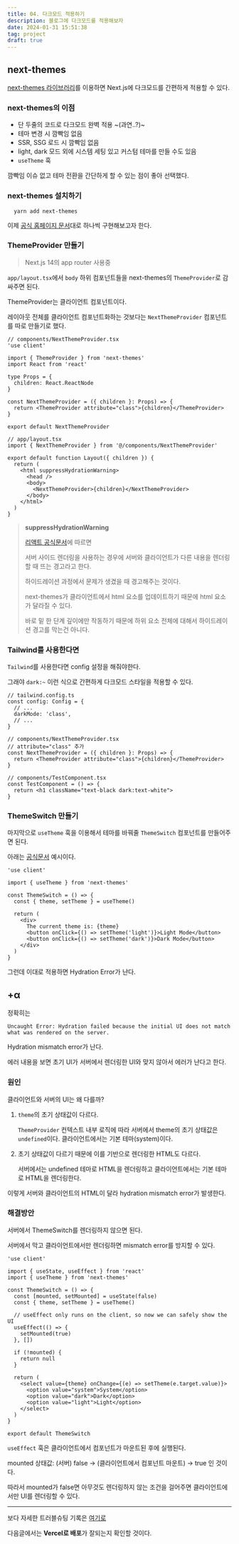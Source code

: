 ```yaml
---
title: 04. 다크모드 적용하기
description: 블로그에 다크모드를 적용해보자
date: 2024-01-31 15:51:38
tag: project
draft: true
---
```


## next-themes

[next-themes 라이브러리](https://github.com/pacocoursey/next-themes?tab=readme-ov-file###with-tailwind)를 이용하면 Next.js에 다크모드를 간편하게 적용할 수 있다.

### next-themes의 이점

- 단 두줄의 코드로 다크모드 완벽 적용 ~(과연..?)~
- 테마 변경 시 깜빡임 없음
- SSR, SSG 로드 시 깜빡임 없음
- light, dark 모드 외에 시스템 세팅 있고 커스텀 테마를 만들 수도 있음
- `useTheme` 훅

깜빡임 이슈 없고 테마 전환을 간단하게 할 수 있는 점이 좋아 선택했다.

### next-themes 설치하기

```shell
  yarn add next-themes
```

이제 [공식 홈페이지 문서](https://github.com/pacocoursey/next-themes?tab=readme-ov-file###with-tailwind)대로 하나씩 구현해보고자 한다.

### ThemeProvider 만들기

> Next.js 14의 app router 사용중

`app/layout.tsx`에서 `body` 하위 컴포넌트들을 next-themes의 `ThemeProvider`로 감싸주면 된다.

ThemeProvider는 클라이언트 컴포넌트이다.

레이아웃 전체를 클라이언트 컴포넌트화하는 것보다는 `NextThemeProvider` 컴포넌트를 따로 만들기로 했다.

```tsx
// components/NextThemeProvider.tsx
'use client'

import { ThemeProvider } from 'next-themes'
import React from 'react'

type Props = {
  children: React.ReactNode
}

const NextThemeProvider = ({ children }: Props) => {
  return <ThemeProvider attribute="class">{children}</ThemeProvider>
}

export default NextThemeProvider
```

```tsx {6, 9}
// app/layout.tsx
import { NextThemeProvider } from '@/components/NextThemeProvider'

export default function Layout({ children }) {
  return (
    <html suppressHydrationWarning>
      <head />
      <body>
        <NextThemeProvider>{children}</NextThemeProvider>
      </body>
    </html>
  )
}
```

> **suppressHydrationWarning**
>
> [리액트 공식문서](https://ko.legacy.reactjs.org/docs/dom-elements.html#suppresshydrationwarning)에 따르면
>
> 서버 사이드 렌더링을 사용하는 경우에 서버와 클라이언트가 다른 내용을 렌더링할 때 뜨는 경고라고 한다.
>
> 하이드레이션 과정에서 문제가 생겼을 때 경고해주는 것이다.
>
> next-themes가 클라이언트에서 html 요소를 업데이트하기 때문에 html 요소가 달라질 수 있다.
>
> 바로 밑 한 단계 깊이에만 작동하기 때문에 하위 요소 전체에 대해서 하이드레이션 경고를 막는건 아니다.

### Tailwind를 사용한다면

`Tailwind`를 사용한다면 config 설정을 해줘야한다.

그래야 `dark:~` 이런 식으로 간편하게 다크모드 스타일을 적용할 수 있다.

```tsx {4, 11}
// tailwind.config.ts
const config: Config = {
  // ...
  darkMode: 'class',
  // ...
}

// components/NextThemeProvider.tsx
// attribute="class" 추가
const NextThemeProvider = ({ children }: Props) => {
  return <ThemeProvider attribute="class">{children}</ThemeProvider>
}

// components/TestComponent.tsx
const TestComponent = () => {
  return <h1 className="text-black dark:text-white">
}
```

### ThemeSwitch 만들기

마지막으로 `useTheme` 훅을 이용해서 테마를 바꿔줄 `ThemeSwitch` 컴포넌트를 만들어주면 된다.

아래는 [공식문서](https://github.com/pacocoursey/next-themes?tab=readme-ov-file#usetheme) 예시이다.

```tsx
'use client'

import { useTheme } from 'next-themes'

const ThemeSwitch = () => {
  const { theme, setTheme } = useTheme()

  return (
    <div>
      The current theme is: {theme}
      <button onClick={() => setTheme('light')}>Light Mode</button>
      <button onClick={() => setTheme('dark')}>Dark Mode</button>
    </div>
  )
}
```

그런데 이대로 적용하면 Hydration Error가 난다.

## +&alpha;

정확히는

`Uncaught Error: Hydration failed because the initial UI does not match what was rendered on the server.`

Hydration mismatch error가 난다.

에러 내용을 보면 초기 UI가 서버에서 렌더링한 UI와 맞지 않아서 에러가 난다고 한다.

### 원인

클라이언트와 서버의 UI는 왜 다를까?

1. `theme`의 초기 상태값이 다르다.

   `ThemeProvider` 컨텍스트 내부 로직에 따라 서버에서 theme의 초기 상태값은 `undefined`이다.
   클라이언트에서는 기본 테마(system)이다.

2. 초기 상태값이 다르기 때문에 이를 기반으로 렌더링한 HTML도 다르다.

   서버에서는 undefined 테마로 HTML을 렌더링하고 클라이언트에서는 기본 테마로 HTML을 렌더링한다.

이렇게 서버와 클라이언트의 HTML이 달라 hydration mismatch error가 발생한다.

### 해결방안

서버에서 ThemeSwitch를 렌더링하지 않으면 된다.

서버에서 막고 클라이언트에서만 렌더링하면 mismatch error를 방지할 수 있다.

```tsx {11-13, 15-17}
'use client'

import { useState, useEffect } from 'react'
import { useTheme } from 'next-themes'

const ThemeSwitch = () => {
  const [mounted, setMounted] = useState(false)
  const { theme, setTheme } = useTheme()

  // useEffect only runs on the client, so now we can safely show the UI
  useEffect(() => {
    setMounted(true)
  }, [])

  if (!mounted) {
    return null
  }

  return (
    <select value={theme} onChange={(e) => setTheme(e.target.value)}>
      <option value="system">System</option>
      <option value="dark">Dark</option>
      <option value="light">Light</option>
    </select>
  )
}

export default ThemeSwitch
```

`useEffect` 훅은 클라이언트에서 컴포넌트가 마운트된 후에 실행된다.

mounted 상태값: (서버) false -> (클라이언트에서 컴포넌트 마운트) -> true 인 것이다.

따라서 mounted가 false면 아무것도 렌더링하지 않는 조건을 걸어주면 클라이언트에서만 UI를 렌더링할 수 있다.

<hr />

보다 자세한 트러블슈팅 기록은 [여기로](/development/troubleshooting/hydration-error)

다음글에서는 **Vercel로 배포**가 잘되는지 확인할 것이다.
